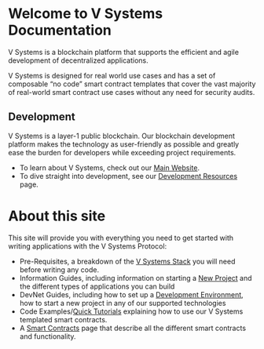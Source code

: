 
<!-- KEYWORDS: Overview of V Systems Documentation  -->

# Welcome to V Systems Documentation

<ImageGrid images={[DesignSystemImage]} regularWidth />

V Systems is a blockchain platform that supports the efficient and agile development of decentralized applications.

V Systems is designed for real world use cases and has a set of composable “no code” smart contract templates that cover the vast majority of real-world smart contract use cases without any need for security audits.


## Development

V Systems is a layer-1 public blockchain. Our blockchain development platform makes the technology as user-friendly as possible and greatly ease the burden for developers while exceeding project requirements.

-   To learn about V Systems, check out our [Main Website](https://www.v.systems/).
-   To dive straight into development, see our [Development Resources](/get-started/where-to-begin) page.

<Divider />

# About this site

This site will provide you with everything you need to get started with writing applications with the V Systems Protocol:

-   Pre-Requisites, a breakdown of the [V Systems Stack](/get-started/vsys-stack) you will need before writing any code.
-   Information Guides, including information on starting a [New Project](/get-started/where-to-begin) and the different types of applications you can build
-   DevNet Guides, including how to set up a [Development Environment](/get-started/where-to-begin), how to start a new project in any of our supported technologies
-   Code Examples/[Quick Tutorials](/design/intro) explaining how to use our V Systems templated smart contracts.
-   A [Smart Contracts](/resources) page that describe all the different smart contracts and functionality.
